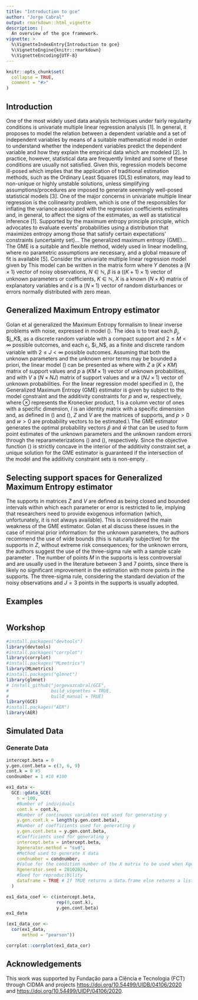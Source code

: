 ```yaml
---
title: "Introduction to gce"
author: "Jorge Cabral"
output: rmarkdown::html_vignette
description: |
  An overview of the gce framework.
vignette: >
  %\VignetteIndexEntry{Introduction to gce}
  %\VignetteEngine{knitr::rmarkdown}
  %\VignetteEncoding{UTF-8}
---
```


```r
knitr::opts_chunk$set(
  collapse = TRUE,
  comment = "#>"
)
```

## Introduction

One of the most widely used data analysis techniques under fairly regularity conditions is univariate multiple linear regression analysis [1]. In general, it proposes to model the relation between a dependent variable and a set of independent variables by means of a suitable mathematical model in order to understand whether the independent variables predict the dependent variable and how they explain the empirical data which are modeled [2].
In practice, however, statistical data are frequently limited and some of these conditions are usually not satisfied. Given this, regression models become ill-posed which implies that the application of traditional estimation methods, such as the Ordinary Least Squares (OLS) estimators, may lead to non-unique or highly unstable solutions, unless simplifying assumptions/procedures are imposed to generate seemingly well-posed statistical models [3].
One of the major concerns in univariate multiple linear regression is the collinearity problem, which is one of the responsibles for inflating the variance associated with the regression coefficients estimates and, in general, to affect the signs of the estimates, as well as statistical inference [1].
Supported by the maximum entropy principle principle, which advocates to evaluate events’ probabilities using a distribution that maximizes entropy among those that satisfy certain expectations’ constraints (uncertainty set)... The generalized maximum entropy (GME)... The GME is a suitable and flexible method, widely used in linear modelling, where no parametric assumptions are necessary,
and a global measure of fit is available [5].
Consider the univariate multiple linear regression model given by
\begin{equation}
 Y =f(X) + \epsilon = \beta_0 + \beta_1 X_{1} + \dots + \beta_K X_{K} + \epsilon.
\end{equation}
This model can be written in the matrix form
\begin{equation*} \label{MLR2}
	Y = X\beta+ \epsilon \Leftrightarrow
	    \begin{bmatrix}
		Y_1\\
		Y_2\\
		\vdots\\
		Y_N
	    \end{bmatrix} =
	 \begin{bmatrix}
		1 & X_{11} & X_{21} & \dots & X_{K1} \\
		1 & X_{12} & X_{22} & \dots & X_{K2} \\
		\vdots & \vdots & \dots & \vdots & \vdots \\
		1 & X_{1N} & X_{2N} & \dots & X_{KN}
	\end{bmatrix}
	\begin{bmatrix}
    \beta_0\\
    \beta_1\\
    \vdots\\
    \beta_K
    \end{bmatrix} + 
    \begin{bmatrix}
    	\epsilon_1\\
    	\epsilon_2\\
    	\vdots\\
    	\epsilon_N
    \end{bmatrix},
\end{equation*}
\noindent where $Y$ denotes a $\left( N \times 1 \right)$ vector of noisy observations,  $N \in \mathbb{N}$, $\beta$ is a $\left((K+1)\times 1\right)$ vector of unknown parameters or coefficients, $K \in \mathbb{N}$, $X$ is a known $\left(N\times K\right)$ matrix of explanatory variables and $\epsilon$ is a $\left(N\times 1\right)$ vector of random disturbances or errors normally distributed with zero mean.

## Generalized Maximum Entropy estimator

Golan et al \cite{Golan1996} generalized the Maximum Entropy formalism \cite{Jaynes1957} to linear inverse problems with noise, expressed in model (\ref{MLR1}). The idea is to treat each $\beta_j$, $j\in\left\lbrace 0,\dots,K\right\rbrace $, as a discrete random variable with a compact support and $2 \leq M < \infty$ possible outcomes, and each $\epsilon_i$, $i\in\left\lbrace 1,\dots,N\right\rbrace $, as a finite and discrete random variable with $2 \leq J < \infty$ possible outcomes. Assuming that both the unknown parameters and the unknown error terms may be bounded a priori, the linear model (\ref{MLR1}) can be presented as
\begin{equation*}
	Y=XZp + Vw,
	\label{Golan625}
\end{equation*}
where 
\begin{equation}\label{Golan622}
	\beta=Zp= \left[ 
	\begin{array}{cccc}
		z'_1   & 0      & \cdots & {0}   \\
		0      & z'_2   & \cdots & {0}   \\
		\vdots & \vdots & \ddots & \vdots\\
		0      & 0      & \cdots & {z}'_K
	\end{array}\right]
	\left[ 
	\begin{array}{c}
		{p}_1 \\
		{p}_2 \\
		\vdots\\
		{p}_K
	\end{array}\right],
\end{equation}
with ${Z}$ a $(K \times KM)$ matrix of support values and ${p}$ a $(KM \times 1)$ vector of unknown probabilities, and
\begin{equation}\label{Golan624}
	\epsilon={Vw}= \left[ 
	\begin{array}{cccc}
		v'_1   & 0      & \cdots & {0}   \\
		0      & v'_2   & \cdots & {0}   \\
		\vdots & \vdots & \ddots & \vdots\\
		0      & 0      & \cdots & v'_N
	\end{array}\right]
	\left[ \begin{array}{c}
		w_1 \\
		w_2 \\
		\vdots\\
		w_N
	\end{array}\right],
\end{equation}
with $V$ a $(N \times NJ)$ matrix of support values and $w$ a $(NJ \times 1)$ vector of unknown probabilities.
	For the linear regression model specified in (\ref{MLR1}), the Generalized Maximum Entropy (GME) estimator is given by
	\begin{equation}
		\hat{\beta}^{GME}(Z,V) = \underset{p,w}{\operatorname{argmax}}
		\left\{-p' \ln p - w' \ln w \right\},
		\label{Golan631}
	\end{equation}
	subject to the model constraint
	\begin{equation*}
		Y=XZp + Vw,
	\end{equation*}
	and the additivity constraints for $p$ and $w$, respectively,
	\begin{equation*}
		\begin{array}{c}
			1_K=(I_K \otimes 1'_M)p,\\
			1_N=(I_N \otimes 1'_J)w,
		\end{array}
	\end{equation*}
where $\otimes$ represents the Kronecker product, ${1}$ is a column vector of ones with a specific dimension, ${I}$ is an identity matrix with a specific dimension and, as defined in (\ref{Golan622}) and (\ref{Golan624}), ${Z}$ and ${V}$ are the matrices of supports, and ${p}>{0}$ and ${w}>{0}$ are probability vectors to be estimated.\\
\indent The GME estimator generates the optimal probability vectors $\widehat{{p}}$ and $\widehat{{w}}$ that can be used to form point estimates of the unknown parameters and the unknown random errors through the reparameterizations (\ref{Golan622}) and (\ref{Golan624}), respectively. Since the objective function (\ref{Golan631}) is strictly concave in the interior of the additivity constraint set, a unique solution for the GME estimator is guaranteed if the intersection of the model and the additivity constraint sets is non-empty \cite{Golan1996}.

## Selecting support spaces for Generalized Maximum Entropy estimator

The supports in matrices ${Z}$ and ${V}$ are defined as being closed and bounded intervals within which each parameter or error is restricted to lie, implying that researchers need to provide exogenous information (which, unfortunately, it is not always available). This is considered the main weakness of the GME estimator\cite{Caputo2008}. Golan et al \cite{Golan1996} discuss these issues in the case of minimal prior information: for the unknown parameters, the authors recommend the use of wide bounds (this is naturally subjective) for the supports in ${Z}$, without extreme risk consequences; for the unknown errors, the authors suggest the use of the three-sigma rule with a sample scale parameter \cite{Pukelsheim1994}. The number of points $M$ in the supports is less controversial and are usually used in the literature between 3 and 7 points, since there is likely no significant improvement in the estimation with more points in the supports. The three-sigma rule, considering the standard deviation of the noisy observations and $J=3$ points in the supports is usually adopted.

## Examples

```r

```

## Workshop

```r
#install.packages("devtools")
library(devtools)
#install.packages("corrplot")
library(corrplot)
#install.packages("MLmetrics")
library(MLmetrics)
#install.packages("glmnet")
library(glmnet)
# install_github("jorgevazcabral/GCE",
#                build_vignettes = TRUE,
#                build_manual = TRUE)
library(GCE)
#install.packages("AER")
library(AER)
```

## Simulated Data

### Generate Data

```r
intercept.beta = 0
y.gen.cont.beta = c(3, 6, 9)
cont.k = 0 #5
condnumber = 1 #10 #100

ex1_data <-
  GCE::gdata_GCE(
    n = 100,
    #Number of individuals
    cont.k = cont.k, 
    #Number of continuous variables not used for generating y
    y.gen.cont.k = length(y.gen.cont.beta),
    #Number of coefficients used for generating y
    y.gen.cont.beta = y.gen.cont.beta,
    #Coefficients used for generating y
    intercept.beta = intercept.beta,
    Xgenerator.method = "svd",
    #Method used to generate X data
    condnumber = condnumber,
    #Value for the condition number of the X matrix to be used when Xgenerator is "svd"
    Xgenerator.seed = 28102024,
    #Seed for reproducibility
    dataframe = TRUE # If TRUE returns a data.frame else returns a list
  )
```

```r
ex1_data_coef <- c(intercept.beta,
                   rep(0,cont.k),
                   y.gen.cont.beta)
ex1_data
```

```r
(ex1_data_cor <- 
  cor(ex1_data,
      method = "pearson"))

corrplot::corrplot(ex1_data_cor)
```

## Acknowledgements

This work was supported by Fundação para a Ciência e Tecnologia (FCT) through CIDMA and projects [https://doi.org/10.54499/UIDB/04106/2020](https://doi.org/10.54499/UIDB/04106/2020) and [https://doi.org/10.54499/UIDP/04106/2020](https://doi.org/10.54499/UIDP/04106/2020).
